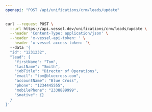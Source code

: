 ```yaml
---
openapi: "POST /api/unifications/crm/leads/update"
---
```


<RequestExample>

```bash Request
curl --request POST \
  --url https://api.vessel.dev/unifications/crm/leads/update \
  --header 'Content-Type: application/json' \
  --header 'x-vessel-api-token: ' \
  --header 'x-vessel-access-token: '\ 
  --data '{
  "id": "1231232",
  "lead": {
    "firstName": "Tom",
    "lastName": "Smith",
    "jobTitle": "Director of Operations",
    "email": "tom@bluecross.com",
    "accountName": "Blue Cross",
    "phone": "1234445555",
    "mobilePhone": "2338889999",
    "$native": {}
  }
}'
```

</RequestExample>


      